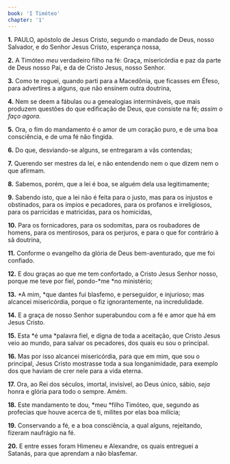 ```yaml
---
book: 'I Timóteo'
chapter: '1'
---
```


**1.** PAULO, apóstolo de Jesus Cristo, segundo o mandado de Deus, nosso Salvador, e do Senhor Jesus Cristo, esperança nossa,

**2.** A Timóteo *meu* verdadeiro filho na fé: Graça, misericórdia e paz da parte de Deus nosso Pai, e da de Cristo Jesus, nosso Senhor.

**3.** Como te roguei, quando parti para a Macedônia, que ficasses em Éfeso, para advertires a alguns, que não ensinem outra doutrina,

**4.** Nem se deem a fábulas ou a genealogias intermináveis, que mais produzem questões do que edificação de Deus, que consiste na fé; *assim o faço agora.*

**5.** Ora, o fim do mandamento é o amor de um coração puro, e de uma boa consciência, e de uma fé não fingida.

**6.** Do que, desviando-se alguns, se entregaram a vãs contendas;

**7.** Querendo ser mestres da lei, e não entendendo nem o que dizem nem o que afirmam.

**8.** Sabemos, porém, que a lei é boa, se alguém dela usa legitimamente;

**9.** Sabendo isto, que a lei não é feita para o justo, mas para os injustos e obstinados, para os ímpios e pecadores, para os profanos e irreligiosos, para os parricidas e matricidas, para os homicidas,

**10.** Para os fornicadores, para os sodomitas, para os roubadores de homens, para os mentirosos, para os perjuros, e para o que for contrário à sã doutrina,

**11.** Conforme o evangelho da glória de Deus bem-aventurado, que me foi confiado.

**12.** E dou graças ao que me tem confortado, a Cristo Jesus Senhor nosso, porque me teve por fiel, pondo-*me *no ministério;

**13.** *A mim, *que dantes fui blasfemo, e perseguidor, e injurioso; mas alcancei misericórdia, porque o fiz ignorantemente, na incredulidade.

**14.** E a graça de nosso Senhor superabundou com a fé e amor que há em Jesus Cristo.

**15.** Esta *é uma *palavra fiel, e digna de toda a aceitação, que Cristo Jesus veio ao mundo, para salvar os pecadores, dos quais eu sou o principal.

**16.** Mas por isso alcancei misericórdia, para que em mim, que sou o principal, Jesus Cristo mostrasse toda a sua longanimidade, para exemplo dos que haviam de crer nele para a vida eterna.

**17.** Ora, ao Rei dos séculos, imortal, invisível, ao Deus único, sábio, *seja* honra e glória para todo o sempre. Amém.

**18.** Este mandamento te dou, *meu *filho Timóteo, que, segundo as profecias que houve acerca de ti, milites por elas boa milícia;

**19.** Conservando a fé, e a boa consciência, a qual alguns, rejeitando, fizeram naufrágio na fé.

**20.** E entre esses foram Himeneu e Alexandre, os quais entreguei a Satanás, para que aprendam a não blasfemar.